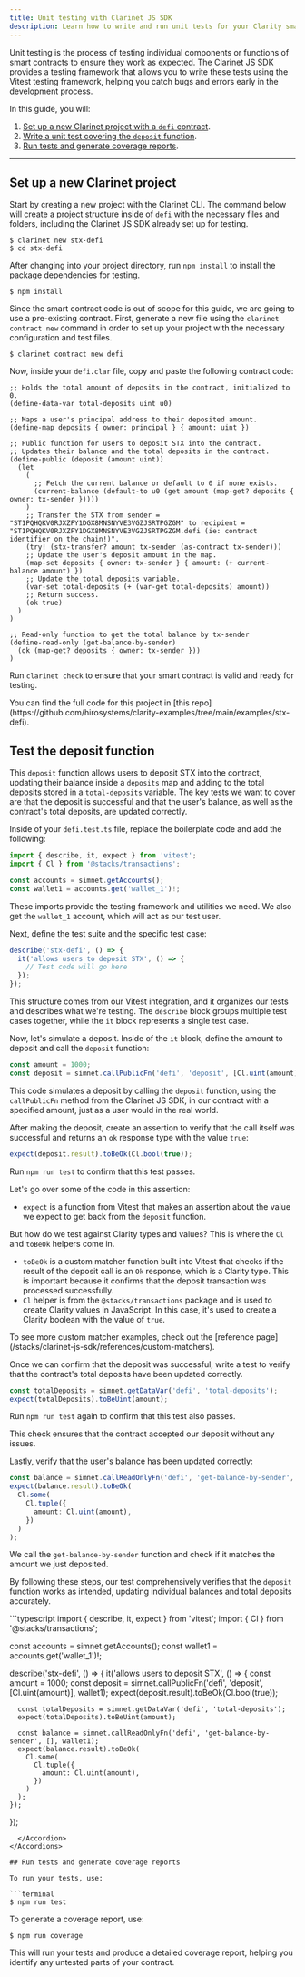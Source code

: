 ```yaml
---
title: Unit testing with Clarinet JS SDK
description: Learn how to write and run unit tests for your Clarity smart contracts using the Clarinet JS SDK and Vitest.
---
```



Unit testing is the process of testing individual components or functions of smart contracts to ensure they work as expected. The Clarinet JS SDK provides a testing framework that allows you to write these tests using the Vitest testing framework, helping you catch bugs and errors early in the development process.

In this guide, you will:

1. [Set up a new Clarinet project with a `defi` contract](#set-up-a-new-clarinet-project).
2. [Write a unit test covering the `deposit` function](#test-the-deposit-function).
3. [Run tests and generate coverage reports](#run-tests-and-generate-coverage-reports).

---

## Set up a new Clarinet project

Start by creating a new project with the Clarinet CLI. The command below will create a project structure inside of `defi` with the necessary files and folders, including the Clarinet JS SDK already set up for testing.

```terminal
$ clarinet new stx-defi
$ cd stx-defi
```

After changing into your project directory, run `npm install` to install the package dependencies for testing.

```terminal
$ npm install
```

Since the smart contract code is out of scope for this guide, we are going to use a pre-existing contract. First, generate a new file using the `clarinet contract new` command in order to set up your project with the necessary configuration and test files.

```terminal
$ clarinet contract new defi
```

Now, inside your `defi.clar` file, copy and paste the following contract code:

```clarity
;; Holds the total amount of deposits in the contract, initialized to 0.
(define-data-var total-deposits uint u0)

;; Maps a user's principal address to their deposited amount.
(define-map deposits { owner: principal } { amount: uint })

;; Public function for users to deposit STX into the contract.
;; Updates their balance and the total deposits in the contract.
(define-public (deposit (amount uint))
  (let
    (
      ;; Fetch the current balance or default to 0 if none exists.
      (current-balance (default-to u0 (get amount (map-get? deposits { owner: tx-sender }))))
    )
    ;; Transfer the STX from sender = "ST1PQHQKV0RJXZFY1DGX8MNSNYVE3VGZJSRTPGZGM" to recipient = "ST1PQHQKV0RJXZFY1DGX8MNSNYVE3VGZJSRTPGZGM.defi (ie: contract identifier on the chain!)".
    (try! (stx-transfer? amount tx-sender (as-contract tx-sender)))
    ;; Update the user's deposit amount in the map.
    (map-set deposits { owner: tx-sender } { amount: (+ current-balance amount) })
    ;; Update the total deposits variable.
    (var-set total-deposits (+ (var-get total-deposits) amount))
    ;; Return success.
    (ok true)
  )
)

;; Read-only function to get the total balance by tx-sender
(define-read-only (get-balance-by-sender)
  (ok (map-get? deposits { owner: tx-sender }))
)
```

Run `clarinet check` to ensure that your smart contract is valid and ready for testing.

<Callout>
You can find the full code for this project in [this repo](https://github.com/hirosystems/clarity-examples/tree/main/examples/stx-defi).
</Callout>

## Test the deposit function

This `deposit` function allows users to deposit STX into the contract, updating their balance inside a `deposits` map and adding to the total deposits stored in a `total-deposits` variable. The key tests we want to cover are that the deposit is successful and that the user's balance, as well as the contract's total deposits, are updated correctly.

Inside of your `defi.test.ts` file, replace the boilerplate code and add the following:

```typescript
import { describe, it, expect } from 'vitest';
import { Cl } from '@stacks/transactions';

const accounts = simnet.getAccounts();
const wallet1 = accounts.get('wallet_1')!;
```

These imports provide the testing framework and utilities we need. We also get the `wallet_1` account, which will act as our test user.

Next, define the test suite and the specific test case:

```typescript
describe('stx-defi', () => {
  it('allows users to deposit STX', () => {
    // Test code will go here
  });
});
```

This structure comes from our Vitest integration, and it organizes our tests and describes what we're testing. The `describe` block groups multiple test cases together, while the `it` block represents a single test case.

Now, let's simulate a deposit. Inside of the `it` block, define the amount to deposit and call the `deposit` function:

```typescript
const amount = 1000;
const deposit = simnet.callPublicFn('defi', 'deposit', [Cl.uint(amount)], wallet1);
```

This code simulates a deposit by calling the `deposit` function, using the `callPublicFn` method from the Clarinet JS SDK, in our contract with a specified amount, just as a user would in the real world.

After making the deposit, create an assertion to verify that the call itself was successful and returns an `ok` response type with the value `true`:

```typescript
expect(deposit.result).toBeOk(Cl.bool(true));
```

Run `npm run test` to confirm that this test passes.

Let's go over some of the code in this assertion:

- `expect` is a function from Vitest that makes an assertion about the value we expect to get back from the `deposit` function.

But how do we test against Clarity types and values? This is where the `Cl` and `toBeOk` helpers come in.

- `toBeOk` is a custom matcher function built into Vitest that checks if the result of the deposit call is an `Ok` response, which is a Clarity type. This is important because it confirms that the deposit transaction was processed successfully.
- `Cl` helper is from the `@stacks/transactions` package and is used to create Clarity values in JavaScript. In this case, it's used to create a Clarity boolean with the value of `true`.

<Callout>
To see more custom matcher examples, check out the [reference page](/stacks/clarinet-js-sdk/references/custom-matchers).
</Callout>

Once we can confirm that the deposit was successful, write a test to verify that the contract's total deposits have been updated correctly.

```typescript
const totalDeposits = simnet.getDataVar('defi', 'total-deposits');
expect(totalDeposits).toBeUint(amount);
```

Run `npm run test` again to confirm that this test also passes.

This check ensures that the contract accepted our deposit without any issues.

Lastly, verify that the user's balance has been updated correctly:

```typescript
const balance = simnet.callReadOnlyFn('defi', 'get-balance-by-sender', [], wallet1);
expect(balance.result).toBeOk(
  Cl.some(
    Cl.tuple({
      amount: Cl.uint(amount),
    })
  )
);
```

We call the `get-balance-by-sender` function and check if it matches the amount we just deposited.

By following these steps, our test comprehensively verifies that the `deposit` function works as intended, updating individual balances and total deposits accurately.

<Accordions>
  <Accordion title="Full code snippet">
```typescript
  import { describe, it, expect } from 'vitest';
  import { Cl } from '@stacks/transactions';

  const accounts = simnet.getAccounts();
  const wallet1 = accounts.get('wallet_1')!;

  describe('stx-defi', () => {
    it('allows users to deposit STX', () => {
      const amount = 1000;
      const deposit = simnet.callPublicFn('defi', 'deposit', [Cl.uint(amount)], wallet1);
      expect(deposit.result).toBeOk(Cl.bool(true));

      const totalDeposits = simnet.getDataVar('defi', 'total-deposits');
      expect(totalDeposits).toBeUint(amount);

      const balance = simnet.callReadOnlyFn('defi', 'get-balance-by-sender', [], wallet1);
      expect(balance.result).toBeOk(
        Cl.some(
          Cl.tuple({
            amount: Cl.uint(amount),
          })
        )
      );
    });
  });
```
  </Accordion>
</Accordions>

## Run tests and generate coverage reports

To run your tests, use:

```terminal
$ npm run test
```

To generate a coverage report, use:

```terminal
$ npm run coverage
```

This will run your tests and produce a detailed coverage report, helping you identify any untested parts of your contract.
